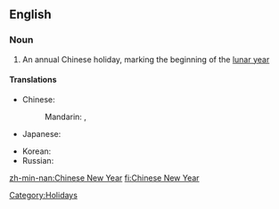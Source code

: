 ==English==
{{wikipedia}}
===Noun===
{{en-noun|sg=[[Chinese]] [[New Year]]}}

# An annual Chinese holiday, marking the beginning of the [[lunar year]]

====Translations====
{{trans-top|a Chinese holiday}}
* Chinese:
*: Mandarin: {{t|zh|春節|sc=Hani}},  {{t|zh|春节|tr=chūnjié|sc=Hani}}
* Japanese: {{t|ja|旧正月|tr=きゅうしょうがつ, kyūshōgatsu}}
{{trans-mid}}
* Korean: {{t|ko|춘절|tr=chunjeol|sc=Kore}}
* Russian: {{t|ru|Китайский Новый год|m|tr=Kitájskij Nóvyj god|sc=Cyrl}}
{{trans-bottom}}

[[Category:Holidays]]

[[zh-min-nan:Chinese New Year]]
[[fi:Chinese New Year]]